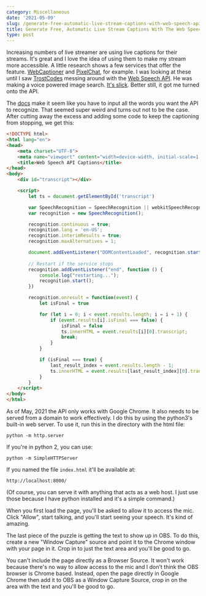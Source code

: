 ```yaml
---
category: Miscellaneous
date: '2021-05-09'
slug: /generate-free-automatic-live-stream-captions-with-web-speech-api
title: Generate Free, Automatic Live Stream Captions With The Web Speech API
type: post
---
```



Increasing numbers of live streamer are using live captions for their streams. It's great and I love the idea of using them to make my stream more accessible. A little research shows a few services that offer the feature. [WebCaptioner](https://webcaptioner.com) and [PixelChat](https://pixelchat.tv), for example. I was looking at these until I saw [TrostCodes](https://www.twitch.tv/trostcodes) messing around with the [Web Speech API](https://developer.mozilla.org/en-US/docs/Web/API/Web_Speech_API/Using_the_Web_Speech_API). He was making a voice powered image search. [It's slick](https://www.twitch.tv/videos/1012161180). Better still, it got me turned onto the API. 

The [docs](https://developer.mozilla.org/en-US/docs/Web/API/SpeechRecognition) make it seem like you have to input all the words you want the API to recognize. That seemed super weird and turns out not to be the case. After cutting away the excess and adding some code to keep the captioning from stopping, we get this:

```html
<!DOCTYPE html>
<html lang="en">
<head>
    <meta charset="UTF-8">
    <meta name="viewport" content="width=device-width, initial-scale=1.0">
    <title>Web Speech API Captions</title>
</head>
<body>
    <div id="transcript"></div>

    <script>
        let ts = document.getElementById('transcript')

        var SpeechRecognition = SpeechRecognition || webkitSpeechRecognition;
        var recognition = new SpeechRecognition();

        recognition.continuous = true;
        recognition.lang = 'en-US';
        recognition.interimResults = true;
        recognition.maxAlternatives = 1;

        document.addEventListener("DOMContentLoaded", recognition.start());
        
        // Restart if the service stops
        recognition.addEventListener("end", function () { 
            console.log("restarting...");
            recognition.start();
        })

        recognition.onresult = function(event) {
            let isFinal = true 

            for (let i = 0; i < event.results.length; i = i + 1) {
                if (event.results[i].isFinal === false) {
                    isFinal = false
                    ts.innerHTML = event.results[i][0].transcript;
                    break;
                }
            }

            if (isFinal === true) {
                last_result_index = event.results.length - 1;
                ts.innerHTML = event.results[last_result_index][0].transcript;
            }
        }
    </script>
</body>
</html>
```

As of May, 2021 the API only works with Google Chrome. It also needs to be served from a domain to work effectively. I do this by using the python3's built-in web server. To use it, run this in the directory with the html file: 

    python -m http.server

If you're in python 2, you can use:

    python -m SimpleHTTPServer

If you named the file `index.html` it'll be available at:

    http://localhost:8000/

(Of course, you can serve it with anything that acts as a web host. I just use those because I have python installed and it's a simple command.)

When you first load the page, you'll be asked to allow it to access the mic. Click "Allow", start talking, and you'll start seeing your speech. It's kind of amazing. 

The last piece of the puzzle is getting the text to show up in OBS. To do this, create a new "Window Capture" source and point it to the Chrome window with your page in it. Crop in to just the text area and you'll be good to go. 




You can't include the page directly as a Browser Source. It won't work because there's no way to allow access to the mic and I don't think the OBS browser is Chrome based. Instead, open the page directly in Google Chrome then add it to OBS as a Window Capture Source, crop in on the area with the text and you'll be good to go. 






